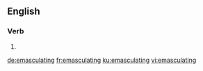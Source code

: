 ==English==

===Verb===
{{head|en|present participle}}

# {{present participle of|emasculate|lang=en|nocat=1}}

[[de:emasculating]]
[[fr:emasculating]]
[[ku:emasculating]]
[[vi:emasculating]]